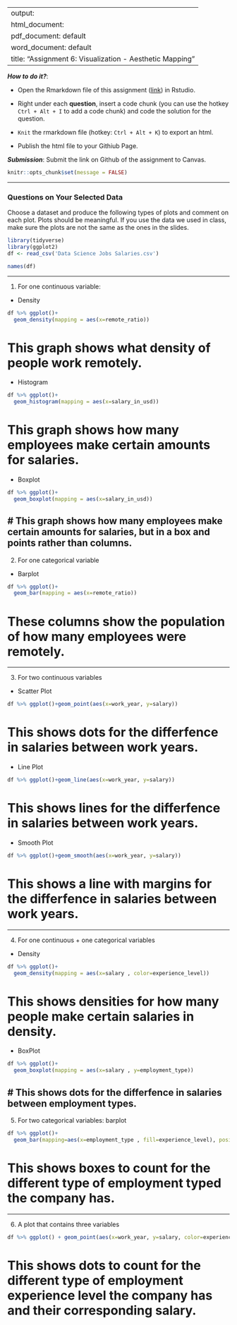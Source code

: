 
---
output: 
  html_document:
  pdf_document: default
  word_document: default
title: "Assignment 6: Visualization - Aesthetic Mapping"
---

***How to do it?***: 

- Open the Rmarkdown file of this assignment ([link](assignment6.Rmd)) in Rstudio. 

- Right under each **question**, insert  a code chunk (you can use the hotkey `Ctrl + Alt + I` to add a code chunk) and code the solution for the question. 

- `Knit` the rmarkdown file (hotkey: `Ctrl + Alt + K`) to export an html.  

-  Publish the html file to your Githiub Page. 

***Submission***: Submit the link on Github of the assignment to Canvas.

```r
knitr::opts_chunk$set(message = FALSE)
```

-------

### Questions on Your Selected Data

Choose a dataset and produce the following types of plots and comment on each plot. Plots should be meaningful. If you use the data we used in class, make sure the plots are not the same as the ones in the slides. 
```r
library(tidyverse)
library(ggplot2)
df <- read_csv('Data Science Jobs Salaries.csv')
```

```r
names(df)
```

-------

1. For one continuous variable:

- Density
```r
df %>% ggplot()+
  geom_density(mapping = aes(x=remote_ratio))
```
# This graph shows what density of people work remotely.

- Histogram 
```r
df %>% ggplot()+
  geom_histogram(mapping = aes(x=salary_in_usd))
```
# This graph shows how many employees make certain amounts for salaries.

- Boxplot
```r
df %>% ggplot()+
  geom_boxplot(mapping = aes(x=salary_in_usd))
```
# This graph shows how many employees make certain amounts for salaries, but in a box and points rather than columns.
-------

2. For one categorical variable

- Barplot
```r
df %>% ggplot()+
  geom_bar(mapping = aes(x=remote_ratio))
```
# These columns show the population of how many employees were remotely.

-------

3. For two continuous variables

- Scatter Plot
```r
df %>% ggplot()+geom_point(aes(x=work_year, y=salary))
```
# This shows dots for the differfence in salaries between work years.

- Line Plot
```r
df %>% ggplot()+geom_line(aes(x=work_year, y=salary))
```

# This shows lines  for the differfence in salaries between work years.
- Smooth Plot
```r
df %>% ggplot()+geom_smooth(aes(x=work_year, y=salary))
```
# This shows a line with margins for the differfence in salaries between work years.

-------

4. For one continuous + one categorical variables

- Density
```r
df %>% ggplot()+
  geom_density(mapping = aes(x=salary , color=experience_level))
```
# This shows densities for how many people make certain salaries in density.

- BoxPlot
```r
df %>% ggplot()+
  geom_boxplot(mapping = aes(x=salary , y=employment_type))
```

# This shows dots for the differfence in salaries between employment types.
-------

5. For two categorical variables: barplot

```r
df %>% ggplot()+
  geom_bar(mapping=aes(x=employment_type , fill=experience_level), position = 'fill')
```
# This shows boxes to count for the different type of employment typed the company has.

-------

6. A plot that contains three variables
```r
df %>% ggplot() + geom_point(aes(x=work_year, y=salary, color=experience_level))
```

# This shows dots to count for the different type of employment experience level the company has and their corresponding salary.
